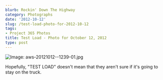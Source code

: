 ```yaml
---
blurb: Rockin' Down The Highway
category: Photographs
date: '2012-10-12'
slug: /test-load-photo-for-2012-10-12
tags:
- Project 365 Photos
title: Test Load - Photo for October 12, 2012
type: post
---
```



![Image: aws-20121012--1239-01.jpg](/aws-20121012--1239-01.jpg)

Hopefully, "TEST LOAD" doesn't mean that they aren't sure if it's going to stay on the truck.